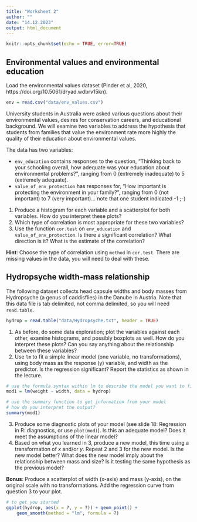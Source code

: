 ```yaml
---
title: "Worksheet 2"
author: ""
date: "14.12.2023"
output: html_document
---
```


```r
knitr::opts_chunk$set(echo = TRUE, error=TRUE)
```

## Environmental values and environmental education

Load the environmental values dataset (Pinder et al, 2020, https://doi.org/10.5061/dryad.wdbrv15kn).

```r
env = read.csv("data/env_values.csv")
```

University students in Australia were asked various questions about their environmental values, desires for conservation careers, and educational background. We will examine two variables to address the hypothesis that students from families that value the environment rate more highly the quality of their education about environmental values.

The data has two variables:

* `env_education` contains responses to the question, "Thinking back to your schooling overall, how adequate was your education about environmental problems?", ranging from 0 (extremely inadequate) to 5 (extremely adequate).
* `value_of_env_protection` has responses for, "How important is protecting the environment in your family?", ranging from 0 (not important) to 7 (very important)... note that one student indicated -1 ;-)

1. Produce a histogram for each variable and a scatterplot for both variables. How do you interpret these plots? 
2. Which type of correlation is most appropriate for these two variables?
3. Use the function `cor.test` on `env_education` and `value_of_env_protection`. Is there a significant correlation? What direction is it? What is the estimate of the correlation?

**Hint**: Choose the type of correlation using `method` in `cor.test`. There are missing values in the data, you will need to deal with these. 


## Hydropsyche width-mass relationship

The following dataset collects head capsule widths and body masses from Hydropsyche (a genus of caddisflies) in the Danube in Austria. Note that this data file is tab delimited, not comma delimited, so you will need `read.table`.

```r
hydrop = read.table("data/Hydropsyche.txt", header = TRUE)
```

1. As before, do some data exploration; plot the variables against each other, examine histograms, and possibly boxplots as well. How do you interpret these plots? Can you say anything about the relationship between these variables?
2. Use `lm` to fit a simple linear model (one variable, no transformations), using body mass as the response (y) variable, and width as the predictor. Is the regression significant? Report the statistics as shown in the lecture.

```r
# use the formula syntax within lm to describe the model you want to fit
mod1 = lm(weight ~ width, data = hydrop)

# use the summary function to get information from your model
# how do you interpret the output?
summary(mod1)
```


3. Produce some diagnostic plots of your model (see slide 18: Regression in R: diagnostics, or use `plot(mod)`). Is this an adequate model? Does it meet the assumptions of the linear model?
4. Based on what you learned in 3, produce a new model, this time using a transformation of $x$ and/or $y$. Repeat 2 and 3 for the new model. Is the new model better? What does the new model imply about the relationship between mass and size? Is it testing the same hypothesis as the previous model?

**Bonus**: Produce a scatterplot of width (x-axis) and mass (y-axis), on the original scale with no transformations. Add the regression curve from question 3 to your plot.

```r
# to get you started
ggplot(hydrop, aes(x = ?, y = ?)) + geom_point() + 
	geom_smooth(method = "lm", formula = ?)
```


